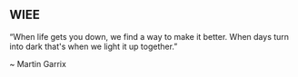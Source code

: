 ## WIEE

“When life gets you down, we find a way to make it better. When days turn into dark that's when we light it up together.”

~ Martin Garrix
